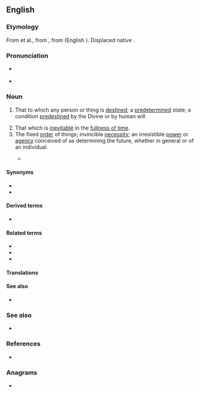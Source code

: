 {{also|Destiny}}
==English==
{{wikipedia}}

===Etymology===
From {{inh|en|enm|destine}} et al., from {{der|en|fro|destinee}}, from {{der|en|la|destino|dēstinō}} (English {{m|en|destine}}). Displaced native {{ncog|ang|wyrd}}.

===Pronunciation===
* {{a|UK}} {{IPA|en|/ˈdɛstɪni/}}
* {{audio|en|en-us-destiny.ogg|Audio (US)}}

===Noun===
{{en-noun}}

# That to which any person or thing is [[destined]]; a [[predetermined]] state; a condition [[predestine]]d by the Divine or by human will
#: {{syn|en|fate|lot}}
#: {{ux|en|Death is the '''destiny''' of all mortal men.}}
# That which is [[inevitable]] in the [[fullness of time]].
# The fixed [[order]] of things; invincible [[necessity]]; an irresistible [[power]] or [[agency]] conceived of as determining the future, whether in general or of an individual.
#: {{syn|en|fate}}
#: {{ux|en|Dara doesn't believe in using dating apps - she insists that '''destiny''' will find her other half.}}
#* {{quote-book
|en
|year=2007
|last=Karpyshyn
|first=Drew
|authorlink=Drew Karpyshyn
|title={{w|Mass Effect: Revelation}}
|url=https://archive.org/details/masseffect00drew/
|genre={{w|Science Fiction}}
|publisher={{w|Del Rey Books}}
|ISBN=978-0-345-49816-8
|OCLC=150381260
|pages=320-321
|pageurl=https://archive.org/details/masseffect00drew/page/321/
|text=But it was much more than a mere ship. Its systems, processes, and technology were so advanced that they dwarfed every accomplishment of the Citadel species. Its grandeur and complexity rivaled the greatest creations of the Protheans—the mass relays and the Citadel. It may have even surpassed them. And if Saren could learn and understand how it worked, he could seize all that power for himself.<br>He’d spent his entire life preparing for a moment like this. Everything he’d ever done—his military service, his career with the Spectres—was only a prelude to this revelation. Now he had found his true purpose; '''destiny''' had led him here.}}

====Synonyms====
* {{l|en|fate}}
* {{l|en|orlay}}

====Derived terms====
* {{l|en|date with destiny}}

====Related terms====
* {{l|en|destinate}}
* {{l|en|destination}}
* {{l|en|destine}}

====Translations====
{{trans-see|predetermined condition; fate; fixed order of things|fate}}

====See also====
* {{l|en|doom}}

===See also===
* {{l|en|destination}}

===References===
* {{R:Webster 1913}}

===Anagrams===
* {{anagrams|en|a=deinsty|density}}